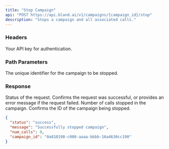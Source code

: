 ```yaml
---
title: "Stop Campaign"  
api: "POST https://api.bland.ai/v1/campaigns/{campaign_id}/stop"
description: "Stops a campaign and all associated calls."
---
```


### Headers

<ParamField header="authorization" type="string" required>
  Your API key for authentication.
</ParamField>

### Path Parameters

<ParamField path="campaign_id" type="string" required>
  The unique identifier for the campaign to be stopped.
</ParamField>

### Response

<ResponseField type="string" name="status">
  Status of the request.
</ResponseField>

<ResponseField type="string" name="message">
  Confirms the request was successful, or provides an error message if the request failed.
</ResponseField>

<ResponseField type="number" name="num_calls">
  Number of calls stopped in the campaign.
</ResponseField>

<ResponseField type="string" name="campaign_id">
  Confirms the ID of the campaign being stopped.
</ResponseField>

<ResponseExample>

```json Response
{
  "status": "success",
  "message": "Successfully stopped campaign",
  "num_calls": 0,
  "campaign_id": "0a810190-c000-aaaa-bbbb-16a4630cc190"
}
```

</ResponseExample>
